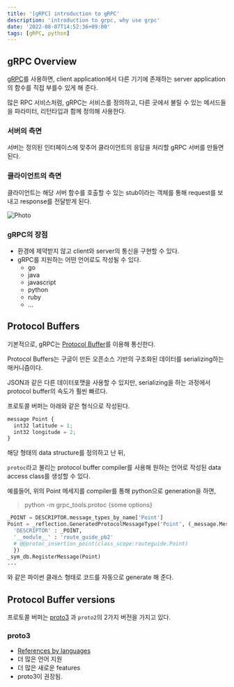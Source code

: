 ```yaml
---
title: '[gRPC] introduction to gRPC'
description: 'introduction to grpc, why use grpc'
date: '2022-08-07T14:52:36+09:00'
tags: [gRPC, python]
---
```


## gRPC Overview

[gRPC](https://grpc.io/docs/what-is-grpc/introduction/)를 사용하면, client application에서 다른 기기에 존재하는 server application의 함수를 직접 부를수 있게 해 준다.

많은 RPC 서비스처럼, gRPC는 서비스를 정의하고, 다른 곳에서 불릴 수 있는 메서드들을 파라미터, 리턴타입과 함께 정의해 사용한다.

### 서버의 측면

서버는 정의된 인터페이스에 맞추어 클라이언트의 응답을 처리할 gRPC 서버를 만들면 된다.

### 클라이언트의 측면

클라이언트는 해당 서버 함수를 호출할 수 있는 stub이라는 객체를 통해 request를 보내고 response를 전달받게 된다.


<Image
  src='https://seongwoon-blog.s3.ap-northeast-2.amazonaws.com/images/8_7_grpc_overview.png'
  alt="Photo"
  width={400}
  height={250}
  priority
  className="next-image"
/>


### gRPC의 장점
- 환경에 제약받지 않고 client와 server의 통신을 구현할 수 있다.
- gRPC를 지원하는 어떤 언어로도 작성될 수 있다.
    - go
    - java
    - javascript
    - python
    - ruby
    - ...

## Protocol Buffers


기본적으로, gRPC는 [Protocol Buffer](https://developers.google.com/protocol-buffers/docs/overview)를 이용해 통신한다.

Protocol Buffers는 구글이 만든 오픈소스 기반의 구조화된 데이터를 serializing하는 매커니즘이다.

JSON과 같은 다른 데이터포맷을 사용할 수 있지만, serializing을 하는 과정에서 protocol buffer의 속도가 훨씬 빠르다.

프로토콜 버퍼는 아래와 같은 형식으로 작성된다.

```python
message Point {
  int32 latitude = 1;
  int32 longitude = 2;
}
```

해당 형태의 data structure를 정의하고 난 뒤,

`protoc`라고 불리는 protocol buffer compiler를 사용해 원하는 언어로 작성된 data access class를 생성할 수 있다.

예를들어, 위의 Point 메세지를 compiler를 통해 python으로 generation을 하면,

> python -m grpc_tools.protoc {some options}

```python
_POINT = DESCRIPTOR.message_types_by_name['Point']
Point = _reflection.GeneratedProtocolMessageType('Point', (_message.Message,), {
  'DESCRIPTOR' : _POINT,
  '__module__' : 'route_guide_pb2'
  # @@protoc_insertion_point(class_scope:routeguide.Point)
  })
_sym_db.RegisterMessage(Point)
...
```
와 같은 파이썬 클래스 형태로 코드를 자동으로 generate 해 준다.

## Protocol Buffer versions

프로토콜 버퍼는 [proto3](https://developers.google.com/protocol-buffers/docs/proto3) 과 `proto2`의 2가지 버전을 가지고 있다.

### proto3
- [References by languages](https://developers.google.com/protocol-buffers/docs/reference/overview)
- 더 많은 언어 지원
- 더 많은 새로운 features
- proto3이 권장됨.
